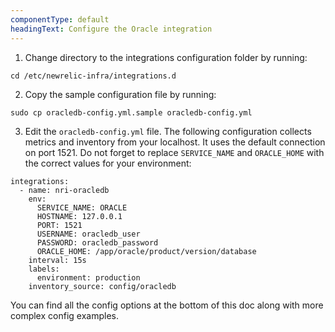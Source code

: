 ```yaml
---
componentType: default
headingText: Configure the Oracle integration
---
```


1. Change directory to the integrations configuration folder by running:

```shell
cd /etc/newrelic-infra/integrations.d
```

2. Copy the sample configuration file by running:

```shell
sudo cp oracledb-config.yml.sample oracledb-config.yml
```

3. Edit the `oracledb-config.yml` file. The following configuration collects metrics and inventory from your localhost. It uses the default connection on port 1521. Do not forget to replace `SERVICE_NAME` and `ORACLE_HOME` with the correct values for your environment:

```
integrations:
  - name: nri-oracledb
    env:
      SERVICE_NAME: ORACLE
      HOSTNAME: 127.0.0.1
      PORT: 1521
      USERNAME: oracledb_user
      PASSWORD: oracledb_password
      ORACLE_HOME: /app/oracle/product/version/database
    interval: 15s
    labels:
      environment: production
    inventory_source: config/oracledb
```

You can find all the config options at the bottom of this doc along with more complex config examples.



